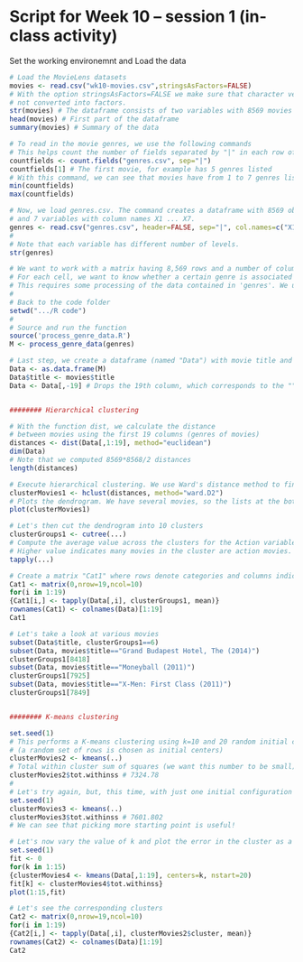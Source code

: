 # Script for Week 10 -- session 1 (in-class activity)


######## Set the working environemnt and Load the data


```r
# Load the MovieLens datasets
movies <- read.csv("wk10-movies.csv",stringsAsFactors=FALSE)
# With the option stringsAsFactors=FALSE we make sure that character vectors are 
# not converted into factors.
str(movies) # The dataframe consists of two variables with 8569 movies with movieID and title
head(movies) # First part of the dataframe
summary(movies) # Summary of the data

# To read in the movie genres, we use the following commands 
# This helps count the number of fields separated by "|" in each row of genres.csv
countfields <- count.fields("genres.csv", sep="|") 
countfields[1] # The first movie, for example has 5 genres listed
# With this command, we can see that movies have from 1 to 7 genres listed
min(countfields)
max(countfields)

# Now, we load genres.csv. The command creates a dataframe with 8569 observations 
# and 7 variables with column names X1 ... X7.
genres <- read.csv("genres.csv", header=FALSE, sep="|", col.names=c("X1","X2","X3","X4","X5","X6","X7"))
#
# Note that each variable has different number of levels. 
str(genres) 

# We want to work with a matrix having 8,569 rows and a number of columns equal to the number of genres.
# For each cell, we want to know whether a certain genre is associated (1) or not (0) to a certain movie.
# This requires some processing of the data contained in 'genres'. We use a dedicated function to do it.
#
# Back to the code folder
setwd(".../R code")
#
# Source and run the function
source('process_genre_data.R')
M <- process_genre_data(genres)

# Last step, we create a dataframe (named "Data") with movie title and classification
Data <- as.data.frame(M)
Data$title <- movies$title
Data <- Data[,-19] # Drops the 19th column, which corresponds to the "" category


######## Hierarchical clustering

# With the function dist, we calculate the distance 
# between movies using the first 19 columns (genres of movies)
distances <- dist(Data[,1:19], method="euclidean")
dim(Data)
# Note that we computed 8569*8568/2 distances
length(distances)

# Execute hierarchical clustering. We use Ward's distance method to find compact clusters.
clusterMovies1 <- hclust(distances, method="ward.D2")
# Plots the dendrogram. We have several movies, so the lists at the bottom cannot be read
plot(clusterMovies1) 

# Let's then cut the dendrogram into 10 clusters
clusterGroups1 <- cutree(...)
# Compute the average value across the clusters for the Action variable. 
# Higher value indicates many movies in the cluster are action movies.
tapply(...) 

# Create a matrix "Cat1" where rows denote categories and columns indicate clusters
Cat1 <- matrix(0,nrow=19,ncol=10)
for(i in 1:19)
{Cat1[i,] <- tapply(Data[,i], clusterGroups1, mean)}
rownames(Cat1) <- colnames(Data)[1:19]
Cat1

# Let's take a look at various movies
subset(Data$title, clusterGroups1==6)
subset(Data, movies$title=="Grand Budapest Hotel, The (2014)")
clusterGroups1[8418]
subset(Data, movies$title=="Moneyball (2011)")
clusterGroups1[7925]
subset(Data, movies$title=="X-Men: First Class (2011)")
clusterGroups1[7849]


######## K-means clustering

set.seed(1)
# This performs a K-means clustering using k=10 and 20 random initial configurations
# (a random set of rows is chosen as initial centers)
clusterMovies2 <- kmeans(..)
# Total within cluster sum of squares (we want this number to be small)
clusterMovies2$tot.withinss # 7324.78
#
# Let's try again, but, this time, with just one initial configuration
set.seed(1)
clusterMovies3 <- kmeans(..)
clusterMovies3$tot.withinss # 7601.802
# We can see that picking more starting point is useful!

# Let's now vary the value of k and plot the error in the cluster as a function of k
set.seed(1)
fit <- 0
for(k in 1:15)
{clusterMovies4 <- kmeans(Data[,1:19], centers=k, nstart=20)
fit[k] <- clusterMovies4$tot.withinss}
plot(1:15,fit)

# Let's see the corresponding clusters
Cat2 <- matrix(0,nrow=19,ncol=10)
for(i in 1:19)
{Cat2[i,] <- tapply(Data[,i], clusterMovies2$cluster, mean)}
rownames(Cat2) <- colnames(Data)[1:19]
Cat2
```
